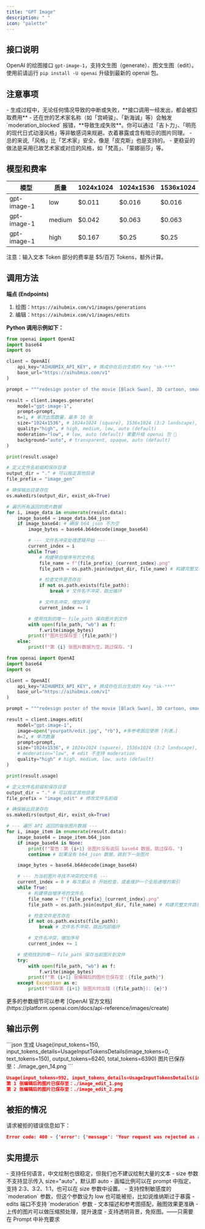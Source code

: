 ```yaml
---
title: "GPT Image"
description: " "
icon: "palette"
---
```


## 接口说明

OpenAI 的绘图接口 `gpt-image-1`，支持文生图（generate）、图文生图（edit）。  
使用前请运行 `pip install -U openai` 升级到最新的 openai 包。

## 注意事项

<Warning>
- 生成过程中，无论任何情况导致的中断或失败，**接口调用一经发出，都会被扣取费用**
- 还在世的艺术家名称（如「宫崎骏」、「新海诚」等）会触发 `moderation_blocked` 报错，**导致生成失败**。你可以通过「吉卜力」、「明亮的现代日式动漫风格」等非敏感词来规避。衣着暴露或含有暗示的图片同理。
- 总的来说,「风格」比「艺术家」安全，像是「皮克斯」也是支持的。
- 更稳妥的做法是采用已故艺术家或对应的风格，如「梵高」、「蒙娜丽莎」等。
</Warning>

## 模型和费率

| 模型 | 质量 | 1024x1024 | 1024x1536 | 1536x1024 |
| ------------------ | ------------ | ------------ | ------------ | ------------ |
| gpt-image-1 | low | $0.011 | $0.016 | $0.016 |
| gpt-image-1 | medium | $0.042 | $0.063 | $0.063 |
| gpt-image-1 | high | $0.167 | $0.25 | $0.25 |

<Info>
注意：输入文本 Token 部分的费率是 $5/百万 Tokens，额外计算。
</Info>
  
## 调用方法

**端点 (Endpoints)**
1. 绘图：`https://aihubmix.com/v1/images/generations`
2. 编辑：`https://aihubmix.com/v1/images/edits`

**Python 调用示例如下：**  
<CodeGroup>
```py 生成 (文生图)
from openai import OpenAI
import base64
import os

client = OpenAI(
    api_key="AIHUBMIX_API_KEY", # 换成你在后台生成的 Key "sk-***"
    base_url="https://aihubmix.com/v1"
)

prompt = """redesign poster of the movie [Black Swan], 3D cartoon, smooth render, bright tone, 2:3 portrait."""

result = client.images.generate(
    model="gpt-image-1",
    prompt=prompt,
    n=1, # 单次出图数量，最多 10 张
    size="1024x1536", # 1024x1024 (square), 1536x1024 (3:2 landscape), 1024x1536 (2:3 portrait), auto (default) 
    quality="high", # high, medium, low, auto (default)
    moderation="low", # low, auto (default) 需要升级 openai 包 📍
    background="auto", # transparent, opaque, auto (default)
)

print(result.usage)

# 定义文件名前缀和保存目录
output_dir = "." # 可以指定其他目录
file_prefix = "image_gen"

# 确保输出目录存在
os.makedirs(output_dir, exist_ok=True)

# 遍历所有返回的图片数据
for i, image_data in enumerate(result.data):
    image_base64 = image_data.b64_json
    if image_base64: # 确保 b64_json 不为空
        image_bytes = base64.b64decode(image_base64)

        # --- 文件名冲突处理逻辑开始 ---
        current_index = i
        while True:
            # 构建带自增序号的文件名
            file_name = f"{file_prefix}_{current_index}.png"
            file_path = os.path.join(output_dir, file_name) # 构建完整文件路径

            # 检查文件是否存在
            if not os.path.exists(file_path):
                break # 文件名不冲突，跳出循环

            # 文件名冲突，增加序号
            current_index += 1

        # 使用找到的唯一 file_path 保存图片到文件
        with open(file_path, "wb") as f:
            f.write(image_bytes)
        print(f"图片已保存至：{file_path}")
    else:
        print(f"第 {i} 张图片数据为空，跳过保存。")

```

```py 编辑 (多图+文生图)
from openai import OpenAI
import base64
import os

client = OpenAI(
    api_key="AIHUBMIX_API_KEY", # 换成你在后台生成的 Key "sk-***"
    base_url="https://aihubmix.com/v1"
)

prompt = """redesign poster of the movie [Black Swan], 3D cartoon, smooth render, bright tone, 2:3 portrait."""

result = client.images.edit(
    model="gpt-image-1",
    image=open("yourpath/edit.jpg", "rb"), #多参考图应使用 [列表，]
    n=2, # 单次数量
    prompt=prompt,
    size="1024x1536", # 1024x1024 (square), 1536x1024 (3:2 landscape), 1024x1536 (2:3 portrait), auto (default)
    # moderation="low", # edit 不支持 moderation
    quality="high" # high, medium, low, auto (default)
)

print(result.usage)

# 定义文件名前缀和保存目录
output_dir = "." # 可以指定其他目录
file_prefix = "image_edit" # 修改文件名前缀

# 确保输出目录存在
os.makedirs(output_dir, exist_ok=True)

# --- 遍历 API 返回的每张图片数据 ---
for i, image_item in enumerate(result.data):
    image_base64 = image_item.b64_json
    if image_base64 is None:
        print(f"警告：第 {i+1} 张图片没有返回 base64 数据，跳过保存。")
        continue # 如果没有 b64_json 数据，跳到下一张图片

    image_bytes = base64.b64decode(image_base64)

    # --- 为当前图片寻找不冲突的文件名 ---
    current_index = 0 # 每次都从 0 开始检查，或者维护一个全局递增的索引
    while True:
        # 构建带自增序号的文件名
        file_name = f"{file_prefix}_{current_index}.png"
        file_path = os.path.join(output_dir, file_name) # 构建完整文件路径

        # 检查文件是否存在
        if not os.path.exists(file_path):
            break # 文件名不冲突，跳出内部循环

        # 文件名冲突，增加序号
        current_index += 1

    # 使用找到的唯一 file_path 保存当前图片到文件
    try:
        with open(file_path, "wb") as f:
            f.write(image_bytes)
        print(f"第 {i+1} 张编辑后的图片已保存至：{file_path}")
    except Exception as e:
        print(f"保存第 {i+1} 张图片时出错 ({file_path}): {e}")
```
</CodeGroup>
更多的参数细节可以参考 [OpenAI 官方文档](https://platform.openai.com/docs/api-reference/images/create)

## 输出示例
<CodeGroup>
```json 生成
Usage(input_tokens=150, input_tokens_details=UsageInputTokensDetails(image_tokens=0, text_tokens=150), output_tokens=6240, total_tokens=6390)
图片已保存至：./image_gen_14.png
```

```json 编辑
Usage(input_tokens=992, input_tokens_details=UsageInputTokensDetails(image_tokens=646, text_tokens=346), output_tokens=12480, total_tokens=13472)
第 1 张编辑后的图片已保存至：./image_edit_1.png
第 2 张编辑后的图片已保存至：./image_edit_2.png
```
</CodeGroup>

## 被拒的情况

请求被拒的错误信息如下：
```json
Error code: 400 - {'error': {'message': 'Your request was rejected as a result of our safety system. Your request may contain content that is not allowed by our safety system.', 'type': 'user_error', 'param': None, 'code': 'moderation_blocked'}}
```

## 实用提示

<Tip>
- 支持任何语言，中文绘制也很稳定，但我们也不建议绘制大量的文本
- size 参数不支持显示传入 size="auto"，默认即 auto
- 画幅比例可以在 prompt 中指定，支持 2:3、3:2、1:1，也可以在 size 参数中设置。
- 支持控制敏感度的 `moderation` 参数，但这个参数设为 low 也可能被拒，比如说维纳斯过于暴露
- edits 端口不支持 `moderation` 参数
- 文本描述和参考图搭配，融图效果更准确
- 上传的图片可以做压缩预处理，提升速度
- 支持透明背景，免抠图。——只需要在 Prompt 中补充要求
</Tip>
